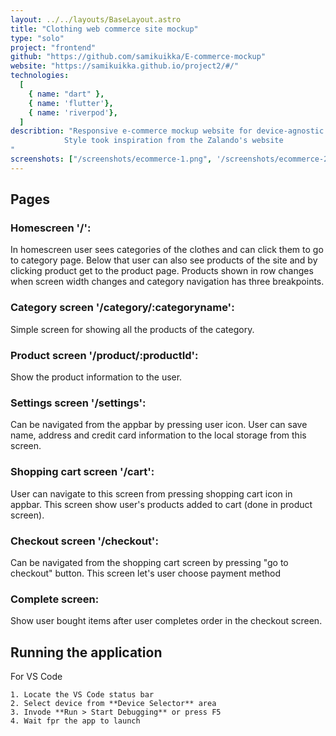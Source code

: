 ---
layout: ../../layouts/BaseLayout.astro
title: "Clothing web commerce site mockup"
type: "solo"
project: "frontend"
github: "https://github.com/samikuikka/E-commerce-mockup"
website: "https://samikuikka.github.io/project2/#/"
technologies:
  [
    { name: "dart" },
    { name: 'flutter'},
    { name: 'riverpod'},
  ]
describtion: "Responsive e-commerce mockup website for device-agnostic design course. Focus on the responsiveness and mobile screens.
            Style took inspiration from the Zalando's website
"
screenshots: ["/screenshots/ecommerce-1.png", '/screenshots/ecommerce-2.png', '/screenshots/ecommerce-3.png', '/screenshots/ecommerce-4.png']
---


## Pages

### Homescreen '/':

In homescreen user sees categories of the clothes and can click them to go to category page. Below that user can also see products of the site and by clicking product get to the product page. Products shown in row changes when screen width changes and category navigation has three breakpoints.

### Category screen '/category/:categoryname':

Simple screen for showing all the products of the category.

### Product screen '/product/:productId':

Show the product information to the user.

### Settings screen '/settings':

Can be navigated from the appbar by pressing user icon. User can save name, address and credit card information to the local storage from this screen.

### Shopping cart screen '/cart':

User can navigate to this screen from pressing shopping cart icon in appbar. This screen show user's products added to cart (done in product screen).

### Checkout screen '/checkout':

Can be navigated from the shopping cart screen by pressing "go to checkout" button. This screen let's user choose payment method

### Complete screen:

Show user bought items after user completes order in the checkout screen.

## Running the application

For VS Code

    1. Locate the VS Code status bar
    2. Select device from **Device Selector** area
    3. Invode **Run > Start Debugging** or press F5
    4. Wait fpr the app to launch

